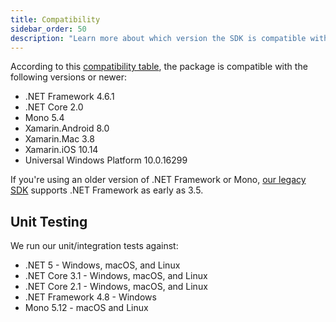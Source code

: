 ```yaml
---
title: Compatibility
sidebar_order: 50
description: "Learn more about which version the SDK is compatible with."
---
```


According to this [compatibility table](https://docs.microsoft.com/en-us/dotnet/standard/net-standard), the package is compatible with the following versions or newer:

- .NET Framework 4.6.1
- .NET Core 2.0
- Mono 5.4
- Xamarin.Android 8.0
- Xamarin.Mac 3.8
- Xamarin.iOS 10.14
- Universal Windows Platform 10.0.16299

<Note>

If you're using an older version of .NET Framework or Mono, [our legacy SDK](/clients/csharp/) supports .NET Framework as early as 3.5.

</Note>

## Unit Testing

We run our unit/integration tests against:

- .NET 5 - Windows, macOS, and Linux
- .NET Core 3.1 - Windows, macOS, and Linux
- .NET Core 2.1 - Windows, macOS, and Linux
- .NET Framework 4.8 - Windows
- Mono 5.12 - macOS and Linux
